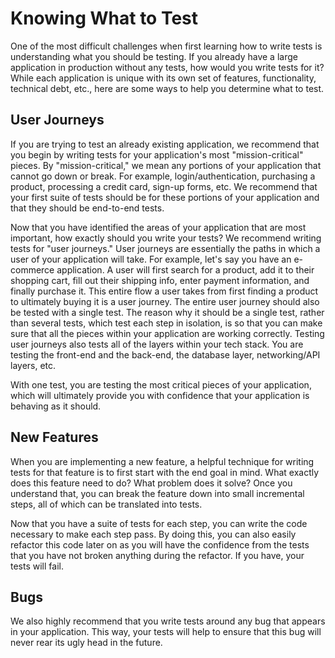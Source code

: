 # Knowing What to Test

One of the most difficult challenges when first learning how to write tests is understanding what you should be testing. If you already have a large application in production without any tests, how would you write tests for it? While each application is unique with its own set of features, functionality, technical debt, etc., here are some ways to help you determine what to test.

## User Journeys

If you are trying to test an already existing application, we recommend that you begin by writing tests for your application's most "mission-critical" pieces. By "mission-critical," we mean any portions of your application that cannot go down or break. For example, login/authentication, purchasing a product, processing a credit card, sign-up forms, etc. We recommend that your first suite of tests should be for these portions of your application and that they should be end-to-end tests.

Now that you have identified the areas of your application that are most important, how exactly should you write your tests? We recommend writing tests for "user journeys." User journeys are essentially the paths in which a user of your application will take. For example, let's say you have an e-commerce application. A user will first search for a product, add it to their shopping cart, fill out their shipping info, enter payment information, and finally purchase it. This entire flow a user takes from first finding a product to ultimately buying it is a user journey. The entire user journey should also be tested with a single test. The reason why it should be a single test, rather than several tests, which test each step in isolation, is so that you can make sure that all the pieces within your application are working correctly. Testing user journeys also tests all of the layers within your tech stack. You are testing the front-end and the back-end, the database layer, networking/API layers, etc.

With one test, you are testing the most critical pieces of your application, which will ultimately provide you with confidence that your application is behaving as it should.

## New Features

When you are implementing a new feature, a helpful technique for writing tests for that feature is to first start with the end goal in mind. What exactly does this feature need to do? What problem does it solve? Once you understand that, you can break the feature down into small incremental steps, all of which can be translated into tests.

Now that you have a suite of tests for each step, you can write the code necessary to make each step pass. By doing this, you can also easily refactor this code later on as you will have the confidence from the tests that you have not broken anything during the refactor. If you have, your tests will fail.

## Bugs

We also highly recommend that you write tests around any bug that appears in your application. This way, your tests will help to ensure that this bug will never rear its ugly head in the future.
